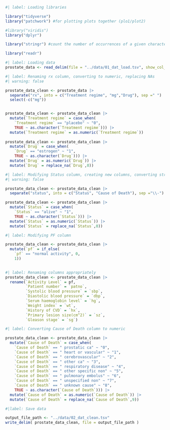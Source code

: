 ```r
#| label: Loading libraries

library("tidyverse")
library("patchwork") #for plotting plots together (plo1/plot2)

#library("viridis")
library("dplyr")

library("stringr") #count the number of occurrences of a given character in a string

library("readr")
```

```r
#| label: Loading data
prostate_data <- read_delim(file = "../data/01_dat_load.tsv", show_col_types = FALSE)
```

```r
#| label: Renaming rx column, converting to numeric, replacing NAs 
#| warning: false

prostate_data_clean <- prostate_data |>
  separate("rx", into = c("Treatment regime", "mg","Drug"), sep =" ") |>
  select(-c("mg"))


prostate_data_clean <- prostate_data_clean |>
  mutate(`Treatment regime` = case_when(
    `Treatment regime` == "placebo" ~ "0",
    TRUE ~ as.character(`Treatment regime`))) |>
  mutate(`Treatment regime` = as.numeric(`Treatment regime`))
 
prostate_data_clean <- prostate_data_clean |>
  mutate(`Drug` = case_when(
    `Drug` == "estrogen" ~ "1",
    TRUE ~ as.character(`Drug`))) |>
  mutate(`Drug` = as.numeric(`Drug`)) |>
  mutate(`Drug` = replace_na(`Drug`,0))

```



```r
#| label: Modifying Status column, creating new columns, converting str to numeric
#| warning: false

prostate_data_clean <- prostate_data_clean |>
  separate("status", into = c("Status", "Cause of Death"), sep ="\\-")

prostate_data_clean <- prostate_data_clean |>
  mutate(`Status` = case_when(
    `Status` == "alive" ~ "1",
    TRUE ~ as.character(`Status`))) |>
  mutate(`Status` = as.numeric(`Status`)) |>
  mutate(`Status` = replace_na(`Status`,0))
```

```r
#| label: Modifying PF column

prostate_data_clean <- prostate_data_clean |>
  mutate(`pf` = if_else(
    `pf` == "normal activity", 0,
    1))
  
```

```r
#| label: Renaming columns appropriately
prostate_data_clean <- prostate_data_clean |>
  rename(`Activity Level` = pf,
         `Patient number` = `patno`,
         `Systolic blood pressure` = `sbp`,
         `Diastolic blood pressure` = `dbp`,
         `Serum haemoglobin level` = `hg`,
         `Weight index` = `wt`,
         `History of CVD` = `hx`,
         `Primary lesion size(cm^2)` = `sz`,
         `Gleason stage` = `sg`) 
```


```r
#| label: Converting Cause of Death column to numeric 

prostate_data_clean <- prostate_data_clean |>
  mutate(`Cause of Death` = case_when(
    `Cause of Death` == " prostatic ca" ~ "0",
    `Cause of Death` == " heart or vascular" ~ "1",
    `Cause of Death` == " cerebrovascular" ~ "2",
    `Cause of Death` == " other ca" ~ "3",
    `Cause of Death` == " respiratory disease" ~ "4",
    `Cause of Death` == " other specific non" ~ "5",
    `Cause of Death` == " pulmonary embolus" ~ "6",
    `Cause of Death` == " unspecified non" ~ "7",
    `Cause of Death` == " unknown cause" ~ "8",
    TRUE ~ as.character(`Cause of Death`))) |>
  mutate(`Cause of Death` = as.numeric(`Cause of Death`)) |>
  mutate(`Cause of Death` = replace_na(`Cause of Death`,9))
```

```r
#|label: Save data

output_file_path <- "../data/02_dat_clean.tsv"
write_delim( prostate_data_clean, file = output_file_path )

```